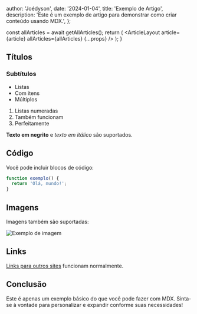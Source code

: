 
  author: 'Joédyson',
  date: '2024-01-04',
  title: 'Exemplo de Artigo',
  description:
    'Este é um exemplo de artigo para demonstrar como criar conteúdo usando MDX.',
};

  const allArticles = await getAllArticles();
  return (
    <ArticleLayout article={article} allArticles={allArticles} {...props} />
  );
}

## Títulos

### Subtítulos

- Listas
- Com itens
- Múltiplos

1. Listas numeradas
2. Também funcionam
3. Perfeitamente

**Texto em negrito** e _texto em itálico_ são suportados.

## Código

Você pode incluir blocos de código:

```javascript
function exemplo() {
  return 'Olá, mundo!';
}
```

## Imagens

Imagens também são suportadas:

![Exemplo de imagem](https://via.placeholder.com/800x400)

## Links

[Links para outros sites](https://exemplo.com) funcionam normalmente.

## Conclusão

Este é apenas um exemplo básico do que você pode fazer com MDX. Sinta-se à vontade para personalizar e expandir conforme suas necessidades!
